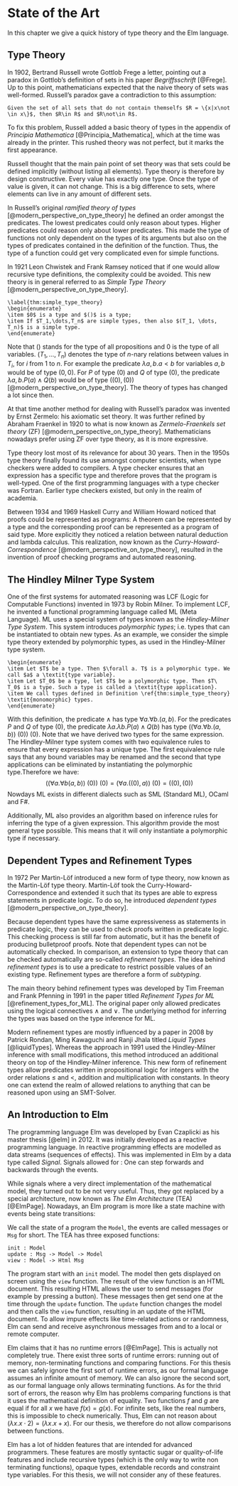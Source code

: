 # State of the Art

In this chapter we give a quick history of type theory and the Elm language.

## Type Theory

In 1902, Bertrand Russell wrote Gottlob Frege a letter, pointing out a paradox in Gottlob's definition of sets in his paper _Begriffsschrift_ [@Frege]. Up to this point, mathematicians expected that the naive theory of sets was well-formed. Russell's paradox gave a contradiction to this assumption:

```theorem
Given the set of all sets that do not contain themselfs $R = \{x|x\not \in x\}$, then $R\in R$ and $R\not\in R$.
```

To fix this problem, Russell added a basic theory of types in the appendix of _Principia Mathematica_ [@Principia_Mathematica], which at the time was already in the printer. This rushed theory was not perfect, but it marks the first appearance.

Russell thought that the main pain point of set theory was that sets could be defined implicitly (without listing all elements). Type theory is therefore by design constructive. Every value has exactly one type. Once the type of value is given, it can not change. This is a big difference to sets, where elements can live in any amount of different sets.

In Russell's original _ramified theory of types_ [@modern_perspective_on_type_theory] he defined an order amongst the predicates. The lowest predicates could only reason about types. Higher predicates could reason only about lower predicates. This made the type of functions not only dependent on the types of its arguments but also on the types of predicates contained in the definition of the function. Thus, the type of a function could get very complicated even for simple functions.

In 1921 Leon Chwistek and Frank Ramsey noticed that if one would allow recursive type definitions, the complexity could be avoided. This new theory is in general referred to as _Simple Type Theory_ [@modern_perspective_on_type_theory].

```definition
\label{thm:simple_type_theory}
\begin{enumerate}
\item $0$ is a type and $()$ is a type;
\item If $T_1,\dots,T_n$ are simple types, then also $(T_1, \dots, T_n)$ is a simple type.
\end{enumerate}
```

Note that $()$ stands for the type of all propositions and $0$ is the type of all variables. $(T_1, \dots, T_n)$ denotes the type of $n$-nary relations between values in $T_i$, for $i$ from $1$ to $n$. For example the predicate $\lambda a,b. a < b$ for variables $a,b$ would be of type $(0,0)$. For $P$ of type $(0)$ and $Q$ of type $(0)$, the predicate $\lambda a,b. P(a) \land Q(b)$ would be of type $((0),(0))$ [@modern_perspective_on_type_theory]. The theory of types has changed a lot since then.

At that time another method for dealing with Russell's paradox was invented by Ernst Zermelo: his axiomatic set theory. It was further refined by Abraham Fraenkel in 1920 to what is now known as _Zermelo-Fraenkels set theory_ (ZF) [@modern_perspective_on_type_theory]. Mathematicians nowadays prefer using ZF over type theory, as it is more expressive.

Type theory lost most of its relevance for about 30 years. Then in the 1950s type theory finally found its use amongst computer scientists, when type checkers were added to compilers. A type checker ensures that an expression has a specific type and therefore proves that the program is well-typed. One of the first programming languages with a type checker was Fortran. Earlier type checkers existed, but only in the realm of academia.

Between 1934 and 1969 Haskell Curry and William Howard noticed that proofs could be represented as programs: A theorem can be represented by a type and the corresponding proof can be represented as a program of said type. More explicitly they noticed a relation between natural deduction and lambda calculus. This realization, now known as the _Curry-Howard-Correspondence_ [@modern_perspective_on_type_theory], resulted in the invention of proof checking programs and automated reasoning.

## The Hindley Milner Type System

One of the first systems for automated reasoning was LCF (Logic for Computable Functions) invented in 1973 by Robin Milner. To implement LCF, he invented a functional programming language called ML (Meta Language). ML uses a special system of types known as the _Hindley-Milner Type System_. This system introduces _polymorphic types_; i.e. types that can be instantiated to obtain new types. As an example, we consider the simple type theory extended by polymorphic types, as used in the Hindley-Milner type system.

```definition
\begin{enumerate}
\item Let $T$ be a type. Then $\forall a. T$ is a polymorphic type. We call $a$ a \textit{type variable}.
\item Let $T_0$ be a type, let $T$ be a polymorphic type. Then $T\ T_0$ is a type. Such a type is called a \textit{type application}.
\item We call types defined in Definition \ref{thm:simple_type_theory} \textit{monomorphic} types.
\end{enumerate}
```

With this definition, the predicate $\land$ has type $\forall a.\forall b.(a,b)$. For the predicates $P$ and $Q$ of type $(0)$, the predicate $\lambda a.\lambda b.P(a) \land Q(b)$ has type $\Big(\Big(\forall a.\forall b.(a,b)\Big)\ (0) \Big) \ (0)$. Note that we have derived two types for the same expression. The Hindley-Milner type system comes with two equivalence rules to ensure that every expression has a unique type. The first equivalence rule says that any bound variables may be renamed and the second that type applications can be eliminated by instantiating the polymorphic type.Therefore we have:
$$
\Big(\Big(\forall a.\forall b (a,b)\Big)\ (0)\Big) \ (0) = \Big(\forall a. ((0),a)\Big) \ (0)= ((0),(0))
$$
Nowdays ML exists in different dialects such as SML (Standard ML), OCaml and&nbsp;F#.

Additionally, ML also provides an algorithm based on inference rules for inferring the type of a given expression. This algorithm provide the most general type possible. This means that it will only instantiate a polymorphic type if necessary.


## Dependent Types and Refinement Types

In 1972 Per Martin-Löf introduced a new form of type theory, now known as the Martin-Löf type theory. Martin-Löf took the Curry-Howard-Correspondence and extended it such that its types are able to express statements in predicate logic. To do so, he introduced _dependent types_ [@modern_perspective_on_type_theory].

Because dependent types have the same expressiveness as statements in predicate logic, they can be used to check proofs written in predicate logic. This checking process is still far from automatic, but it has the benefit of producing bulletproof proofs. Note that dependent types can not be automatically checked. In comparison, an extension to type theory that can be checked automatically are so-called _refinement types_. The idea behind _refinement types_ is to use a predicate to restrict possible values of an existing type. Refinement types are therefore a form of _subtyping_.

The main theory behind refinement types was developed by Tim Freeman and Frank Pfenning in 1991 in the paper titled _Refinement Types for ML_ [@refinement_types_for_ML]. The original paper only allowed predicates using the logical connectives $\land$ and $\lor$. The underlying method for inferring the types was based on the type inference for ML.

Modern refinement types are mostly influenced by a paper in 2008 by Patrick Rondan, Ming Kawaguchi and Ranji Jhala titled _Liquid Types_ [@liquidTypes]. Whereas the approach in 1991 used the Hindley-Milner inference with small modifications, this method introduced an additional theory on top of the Hindley-Milner inference. This new form of refinement types allow predicates written in propositional logic for integers with the order relations $\leq$ and $<$, addition and multiplication with constants. In theory one can extend the realm of allowed relations to anything that can be reasoned upon using an SMT-Solver.

## An Introduction to Elm

The programming language Elm was developed by Evan Czaplicki as his master thesis [@elm] in 2012. It was initially developed as a reactive programming language. In reactive programming effects are modelled as data streams (sequences of effects). This was implemented in Elm by a data type called _Signal_. Signals allowed for \enquote{time-travel debugging}: One can step forwards and backwards through the events.

While signals where a very direct implementation of the mathematical model, they turned out to be not very useful. Thus, they got replaced by a special architecture, now known as _The Elm Architecture_ (TEA) [@ElmPage]. Nowadays, an Elm program is more like a state machine with events being state transitions:

We call the state of a program the `Model`, the events are called messages or `Msg` for short.
The TEA has three exposed functions:

```
init : Model
update : Msg -> Model -> Model
view : Model -> Html Msg
```

The program start with an `init` model. The model then gets displayed on screen using the `view` function. The result of the view function is an HTML document. This resulting HTML allows the user to send messages (for example by pressing a button). These messages then get send one at the time through the `update` function. The `update` function changes the model and then calls the `view` function, resulting in an update of the HTML document. To allow impure effects like time-related actions or randomness, Elm can send and receive asynchronous messages from and to a local or remote computer.

Elm claims that it has no runtime errors [@ElmPage]. This is actually not completely true. There exist three sorts of runtime errors: running out of memory, non-terminating functions and comparing functions. For this thesis we can safely ignore the first sort of runtime errors, as our formal language assumes an infinite amount of memory. We can also ignore the second sort, as our formal language only allows terminating functions. As for the thrid sort of errors, the reason why Elm has problems comparing functions is that it uses the mathematical definition of equality. Two functions $f$ and $g$ are equal if for all $x$ we have $f(x) = g(x)$. For infinite sets, like the real numbers, this is impossible to check numerically. Thus, Elm can not reason about $(\lambda x. x\cdot 2) = (\lambda x. x + x)$. For our thesis, we therefore do not allow comparisons between functions.

Elm has a lot of hidden features that are intended for advanced programmers. These features are mostly syntactic sugar or quality-of-life features and include recursive types (which is the only way to write non terminating functions), opaque types, extendable records and constraint type variables. For this thesis, we will not consider any of these features. 